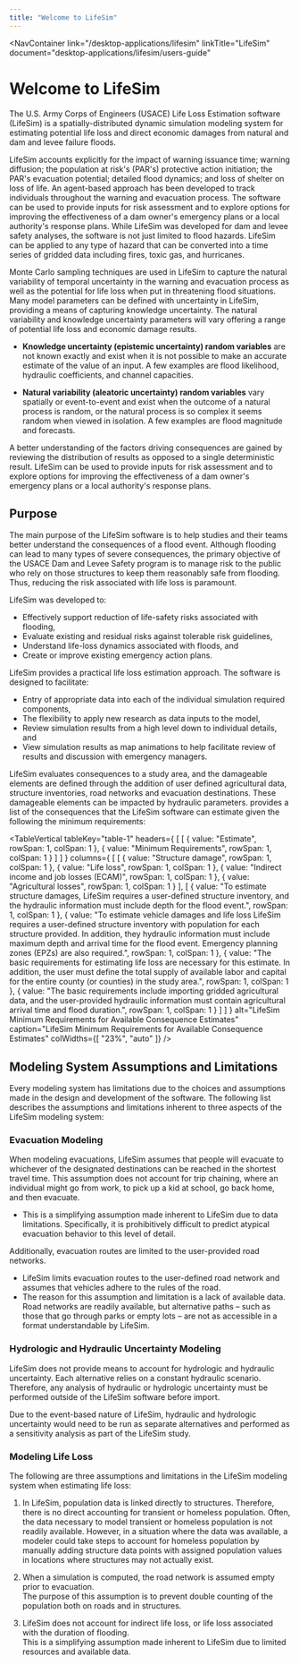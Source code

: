 ```yaml
---
title: "Welcome to LifeSim"
---
```



<NavContainer 
  link="/desktop-applications/lifesim"
  linkTitle="LifeSim"
  document="desktop-applications/lifesim/users-guide"
></NavContainer>

# Welcome to LifeSim

The U.S. Army Corps of Engineers (USACE) Life Loss Estimation software (LifeSim) is a spatially-distributed dynamic simulation modeling system for
estimating potential life loss and direct economic damages from natural and dam and levee failure floods. 

LifeSim accounts explicitly for the impact
of warning issuance time; warning diffusion; the population at risk's (PAR's) protective action initiation; the PAR's evacuation potential; detailed
flood dynamics; and loss of shelter on loss of life. An agent-based approach has been developed to track individuals throughout the warning and
evacuation process. The software can be used to provide inputs for risk assessment and to explore options for improving the effectiveness of a dam
owner's emergency plans or a local authority's response plans. While LifeSim was developed for dam and levee safety analyses, the software is not just
limited to flood hazards. LifeSim can be applied to any type of hazard that can be converted into a time series of gridded data including fires,
toxic gas, and hurricanes.

Monte Carlo sampling techniques are used in LifeSim to capture the natural variability of temporal uncertainty in the warning and evacuation process
as well as the potential for life loss when put in threatening flood situations. Many model parameters can be defined with uncertainty in LifeSim,
providing a means of capturing knowledge uncertainty. The natural variability and knowledge uncertainty parameters will vary offering a range of
potential life loss and economic damage results.

- **Knowledge uncertainty (epistemic uncertainty) random variables** are not known exactly and exist when it is not possible to make an
accurate estimate of the value of an input. A few examples are flood likelihood, hydraulic coefficients, and channel capacities.

- **Natural variability (aleatoric uncertainty) random variables** vary spatially or event-to-event and exist when the outcome of a
natural process is random, or the natural process is so complex it seems random when viewed in isolation. A few examples are flood magnitude and
forecasts.

A better understanding of the factors driving consequences are gained by reviewing the distribution of results as opposed to a single deterministic
result. LifeSim can be used to provide inputs for risk assessment and to explore options for improving the effectiveness of a dam owner's emergency
plans or a local authority's response plans.

## Purpose

The main purpose of the LifeSim software is to help studies and their teams better understand the consequences of a flood event. Although flooding can lead
to many types of severe consequences, the primary objective of the USACE Dam and Levee Safety program is to manage risk to the public who rely on
those structures to keep them reasonably safe from flooding. Thus, reducing the risk associated with life loss is paramount.

LifeSim was developed to:

- Effectively support reduction of life-safety risks associated with flooding,
- Evaluate existing and residual risks against tolerable risk guidelines,
- Understand life-loss dynamics associated with floods, and
- Create or improve existing emergency action plans.

LifeSim provides a practical life loss estimation approach. The software is designed to facilitate:

- Entry of appropriate data into each of the individual simulation required components,
- The flexibility to apply new research as data inputs to the model,
- Review simulation results from a high level down to individual details, and
- View simulation results as map animations to help facilitate review of results and discussion with emergency managers.

LifeSim evaluates consequences to a study area, and the damageable elements are defined through the addition of user defined agricultural data,
structure inventories, road networks and evacuation destinations. These damageable elements can be impacted by hydraulic parameters.
<TableReference tableKey="table-1"/> provides a list of the consequences that the LifeSim software can estimate given the following the minimum
requirements:

<TableVertical
  tableKey="table-1"
  headers={
[
    [
      { value: "Estimate", rowSpan: 1, colSpan: 1 },
      { value: "Minimum Requirements", rowSpan: 1, colSpan: 1 }
    ]
  ]
  }
  columns={
[
    [
      { value: "Structure damage", rowSpan: 1, colSpan: 1 },
      { value: "Life loss", rowSpan: 1, colSpan: 1 },
      { value: "Indirect income and job losses (ECAM)", rowSpan: 1, colSpan: 1 },
      { value: "Agricultural losses", rowSpan: 1, colSpan: 1 }
    ],
    [
      { value: "To estimate structure damages, LifeSim requires a user-defined structure inventory, and the hydraulic information must include depth for the flood event.", rowSpan: 1, colSpan: 1 },
      { value: "To estimate vehicle damages and life loss LifeSim requires a user-defined structure inventory with population for each structure provided. In addition, they hydraulic information must include maximum depth and arrival time for the flood event. Emergency planning zones (EPZs) are also required.", rowSpan: 1, colSpan: 1 },
      { value: "The basic requirements for estimating life loss are necessary for this estimate. In addition, the user must define the total supply of available labor and capital for the entire county (or counties) in the study area.", rowSpan: 1, colSpan: 1 },
      { value: "The basic requirements include importing gridded agricultural data, and the user-provided hydraulic information must contain agricultural arrival time and flood duration.", rowSpan: 1, colSpan: 1 }
    ]
  ]
  }
  alt="LifeSim Minimum Requirements for Available Consequence Estimates"
  caption="LifeSim Minimum Requirements for Available Consequence Estimates"
  colWidths={[ "23%", "auto" ]}
/>

## Modeling System Assumptions and Limitations

Every modeling system has limitations due to the choices and assumptions made in the design and development of the software. The following list
describes the assumptions and limitations inherent to three aspects of the LifeSim modeling system:

### Evacuation Modeling

When modeling evacuations, LifeSim assumes that people will evacuate to whichever of the designated destinations can be reached in the shortest
travel time. This assumption does not account for trip chaining, where an individual might go from work, to pick up a kid at school, go back home, and
then evacuate.

- This is a simplifying assumption made inherent to LifeSim due to data limitations. Specifically, it is prohibitively difficult to predict atypical
evacuation behavior to this level of detail.

Additionally, evacuation routes are limited to the user-provided road networks.
- LifeSim limits evacuation routes to the user-defined road network and assumes that vehicles adhere to the rules of the road.
- The reason for this assumption and limitation is a lack of available data. Road networks are readily available, but alternative paths – such as
those that go through parks or empty lots – are not as accessible in a format understandable by LifeSim.

### Hydrologic and Hydraulic Uncertainty Modeling

LifeSim does not provide means to account for hydrologic and hydraulic uncertainty. Each alternative relies on a constant hydraulic scenario.
Therefore, any analysis of hydraulic or hydrologic uncertainty must be performed outside of the LifeSim software before import.

Due to the event-based nature of LifeSim, hydraulic and hydrologic uncertainty would need to be run as separate alternatives and performed as a
sensitivity analysis as part of the LifeSim study.

### Modeling Life Loss

The following are three assumptions and limitations in the LifeSim modeling system when estimating life loss:

1. In LifeSim, population data is linked directly to structures. Therefore, there is no direct accounting for transient or homeless population. Often,
the data necessary to model transient or homeless population is not readily available. However, in a situation where the data was available, a modeler
could take steps to account for homeless population by manually adding structure data points with assigned population values in locations where
structures may not actually exist.

2. When a simulation is computed, the road network is assumed empty prior to evacuation. <br/> The purpose of this assumption is to prevent double 
counting of the population both on roads and in structures.

3. LifeSim does not account for indirect life loss, or life loss associated with the duration of flooding. <br/> This is a simplifying assumption 
made inherent to LifeSim due to limited resources and available data.

<CitationFootnote />
